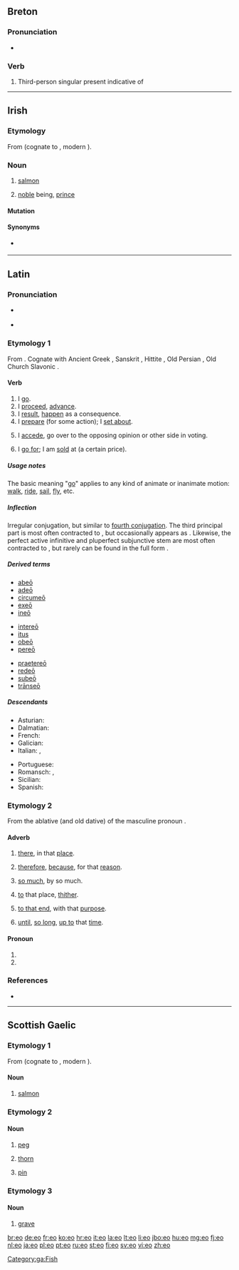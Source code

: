 {{also|eó|EO|Appendix:ISO 639-1 language codes}}
==Breton==

===Pronunciation===
* {{IPA|lang=br|/êw/}}

===Verb===
{{head|br|verb form}}

# Third-person singular present indicative of {{l|br|bezañ}}

----

==Irish==

===Etymology===
From {{etyl|sga|ga}} {{term|eó|lang=sga}} (cognate to {{etyl|wlm|-}} {{term|ehawc|lang=wlm}}, modern {{etyl|cy|-}} {{term|eog|lang=cy}}).

===Noun===
{{head|ga|noun|g=m|genitive singular and plural|iach|nominative plural|iaich}}

# {{literary|lang=ga}} [[salmon]]
# {{figuratively|lang=ga}} [[noble]] being, [[prince]]

====Mutation====
{{ga mut vowel}}

====Synonyms====
* {{sense|salmon}} {{l|ga|bradán}}

[[Category:ga:Fish]]

----

==Latin==

===Pronunciation===
* {{a|Classical}} {{IPA|/ˈe.oː/|lang=la}}
* {{audio|la-cls-eo.ogg|Audio (Classical)}}

===Etymology 1===
From {{proto|Indo-European|h₁ey-|lang=la}}. Cognate with Ancient Greek {{term|sc=polytonic|εἶμι|tr=eimi|lang=grc||I go}}, Sanskrit {{term|sc=Deva|एति|tr=éti||goes|lang=sa}}, Hittite {{term|sc=Xsux|tr=iyatta|𒄿𒄿𒀀𒋫𒋫||goes|lang=hit}}, Old Persian {{term|sc=Xpeo|tr=aitiy|𐎠𐎡𐎫𐎡𐎹||goes|lang=peo}}, Old Church Slavonic {{term|sc=Cyrl|ити|tr=iti}}.

====Verb====
{{la-verb|eo|eō|ire|īre|ii|iī|itum|itum|pattern=[[irregular]]}}

# I [[go]].
# I [[proceed]], [[advance]].
# I [[result]], [[happen]] as a consequence.
# I [[prepare]] (for some action); I [[set about]].
# {{legal|lang=la}} I [[accede]], go over to the opposing opinion or other side in voting.
# {{business}} I [[go for]]; I am [[sold]] at (a certain price).

=====Usage notes=====
The basic meaning "[[go]]" applies to any kind of animate or inanimate motion: [[walk]], [[ride]], [[sail]], [[fly]], etc.

=====Inflection=====
Irregular conjugation, but similar to [[Appendix:Latin fourth conjugation|fourth conjugation]].  The third principal part is most often contracted to {{term|ii|iī|lang=la}}, but occasionally appears as {{term|ivi|īvī|lang=la}}.  Likewise, the perfect active infinitive and pluperfect subjunctive stem are most often contracted to {{term|isse|lang=la}}, but rarely can be found in the full form {{term|iisse|lang=la}}.

{{la-conj-irr-eo}}

=====Derived terms=====
{{top3}}
* [[abeo|abeō]]
* [[adeo|adeō]]
* [[circumeo|circumeō]]
* [[exeo|exeō]]
* [[ineo|ineō]]
{{mid3}}
* [[intereo|intereō]]
* [[itus]]
* [[obeo|obeō]]
* [[pereo|pereō]]
{{mid3}}
* [[praetereo|praetereō]]
* [[redeo|redeō]]
* [[subeo|subeō]]
* [[transeo|trānseō]]
{{bottom}}

=====Descendants=====
{{top2}}
* Asturian: {{l|rup|dir}} {{qualifier|in part}}
* Dalmatian: {{l|dlm|zer}}
* French: {{l|fr|aller}} {{qualifier|in part: future tense only, form "ir-"}}
* Galician: {{l|gl|ir}} {{qualifier|in part}}
* Italian: {{l|it|gire}}, {{l|it|ire}}
{{mid2}}
* Portuguese: {{l|pt|ir}} {{qualifier|in part}}
* Romansch: {{l|rm|ir}}, {{l|rm|eir}}
* Sicilian: {{l|scn|iri}}
* Spanish: {{l|es|ir}} {{qualifier|in part}}
{{bottom}}

===Etymology 2===
From the ablative (and old dative) of the masculine pronoun {{term|is||he, it|lang=la}}.

====Adverb====
{{la-adv|eō||-}}

# {{context|with abl. or loc.}} [[there]], in that [[place]].
# {{context|with ablative}} [[therefore]], [[because]], for that [[reason]].
# {{context|with [[quo#Latin|quo]], of quantity}} [[so much]], by so much.
# {{context|with dative, of motion}} [[to]] that place, [[thither]].
# {{context|with dative, of tendency}} [[to that end]], with that [[purpose]].
# {{context|with dative, of time}} [[until]], [[so long]], [[up to]] that [[time]].

====Pronoun====
{{head|la|pronoun|head=eō}}

# {{form of|ablative masculine singular|lang=la|is}}
# {{form of|ablative neuter singular|lang=la|is}}

===References===
* {{R:L&S}}

----

==Scottish Gaelic==

===Etymology 1===
From {{etyl|sga|gd}} {{term|eó|lang=sga}} (cognate to {{etyl|wlm|-}} {{term|ehawc|lang=wlm}}, modern {{etyl|cy|-}} {{term|eog|lang=cy}}).

====Noun====
{{gd-noun|g=m}}

# {{obsolete}} [[salmon]]

===Etymology 2===
{{rfe|lang=gd}}

====Noun====
{{gd-noun|g=m}}

#  {{obsolete|dialectal}} [[peg]]
#  {{obsolete|dialectal}} [[thorn]]
#  {{obsolete|dialectal}} [[pin]]

===Etymology 3===
{{rfe|lang=gd}}

====Noun====
{{gd-noun|g=m}}

#  {{obsolete|dialectal}} [[grave]]

[[br:eo]]
[[de:eo]]
[[fr:eo]]
[[ko:eo]]
[[hr:eo]]
[[it:eo]]
[[la:eo]]
[[lt:eo]]
[[li:eo]]
[[jbo:eo]]
[[hu:eo]]
[[mg:eo]]
[[fj:eo]]
[[nl:eo]]
[[ja:eo]]
[[pl:eo]]
[[pt:eo]]
[[ru:eo]]
[[st:eo]]
[[fi:eo]]
[[sv:eo]]
[[vi:eo]]
[[zh:eo]]